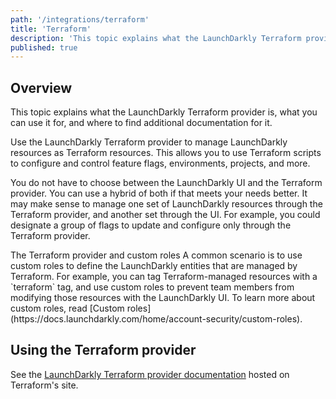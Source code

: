 ```yaml
---
path: '/integrations/terraform'
title: 'Terraform'
description: 'This topic explains what the LaunchDarkly Terraform provider is. The provider lets you use Terraform scripts to configure and control feature flags, environments, projects, and more.'
published: true
---
```


## Overview

This topic explains what the LaunchDarkly Terraform provider is, what you can use it for, and where to find additional documentation for it.

Use the LaunchDarkly Terraform provider to manage LaunchDarkly resources as Terraform resources. This allows you to use Terraform scripts to configure and control feature flags, environments, projects, and more.

You do not have to choose between the LaunchDarkly UI and the Terraform provider. You can use a hybrid of both if that meets your needs better. It may make sense to manage one set of LaunchDarkly resources through the Terraform provider, and another set through the UI. For example, you could designate a group of flags to update and configure only through the Terraform provider.

<Callout intent="info">
  <CalloutTitle>The Terraform provider and custom roles</CalloutTitle>
  <CalloutDescription>
    A common scenario is to use custom roles to define the LaunchDarkly entities that are managed by Terraform. For
    example, you can tag Terraform-managed resources with a `terraform` tag, and use custom roles to prevent team
    members from modifying those resources with the LaunchDarkly UI. To learn more about custom roles, read [Custom
    roles](https://docs.launchdarkly.com/home/account-security/custom-roles).
  </CalloutDescription>
</Callout> 

## Using the Terraform provider

See the [LaunchDarkly Terraform provider documentation](https://terraform.io/docs/providers/launchdarkly/index.html) hosted on Terraform's site.
